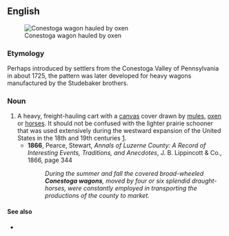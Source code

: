 ==English==
{{wikipedia}}
{{en-noun}}[[File:Prairie Schooner (PSF).png|thumb|Conestoga wagon hauled by oxen]]

===Etymology===
Perhaps introduced by settlers from the Conestoga Valley of Pennsylvania in about 1725, the  pattern was later developed for heavy wagons manufactured by the Studebaker brothers.

===Noun===
{{en-noun}}

# A heavy, freight-hauling cart with a [[canvas]] cover drawn by [[mules]], [[oxen]] or [[horses]]. It should not be confused with the lighter prairie schooner that was used extensively during the westward expansion of the United States in the 18th and 19th centuries [https://en.wikipedia.org/wiki/Conestoga_wagon].
#* '''1866''', Pearce, Stewart, ''Annals of Luzerne County: A Record of Interesting Events, Traditions, and Anecdotes'', J. B. Lippincott & Co., 1866, page 344
#*: ''During the summer and fall the covered broad-wheeled '''Conestoga wagons''', moved by four or six splendid draught-horses, were constantly employed in transporting the productions of the county to market.''

====See also====
* {{l|en|prairie schooner}}